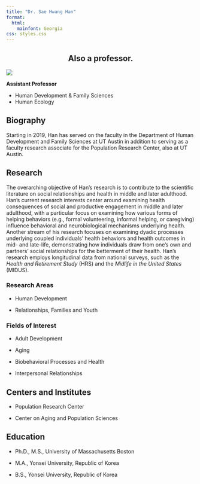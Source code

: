 ```yaml
---
title: "Dr. Sae Hwang Han"
format:
  html:
    mainfont: Georgia
css: styles.css
---
```


## **Also a professor.** {style="text-align: center"}

![](images/Screenshot 2024-10-08 133858.png){fig-align="center"}

::: text-blue
**Assistant Professor**

-   Human Development & Family Sciences
-   Human Ecology
:::

## **Biography**

Starting in 2019, Han has served on the faculty in the Department of Human Development and Family Sciences at UT Austin in addition to serving as a faculty research associate for the Population Research Center, also at UT Austin.

## **Research**

The overarching objective of Han's research is to contribute to the scientific literature on social relationships and health in middle and later adulthood. Han's current research interests center around examining health consequences of social and productive engagement in middle and later adulthood, with a particular focus on examining how various forms of helping behaviors (e.g., formal volunteering, informal helping, or caregiving) influence behavioral and neurobiological mechanisms underlying health. Another stream of his research focuses on examining dyadic processes underlying coupled individuals' health behaviors and health outcomes in mid- and late-life, demonstrating how individuals draw from one's own and partners' social relationships for the betterment of their health. Han's research employs longitudinal data from national surveys, such as the *Health and Retirement Study* (HRS) and the *Midlife in the United States* (MIDUS).

### **Research Areas**

-   Human Development

-   Relationships, Families and Youth

### **Fields of Interest**

-   Adult Development

-   Aging

-   Biobehavioral Processes and Health

-   Interpersonal Relationships

## **Centers and Institutes**

-   Population Research Center

-   Center on Aging and Population Sciences

## **Education**

-   Ph.D., M.S., University of Massachusetts Boston

-   M.A., Yonsei University, Republic of Korea

-   B.S., Yonsei University, Republic of Korea
